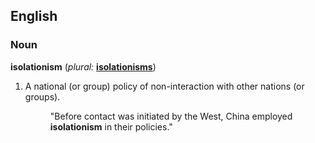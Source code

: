 ==English==

===Noun===
'''isolationism'''  (''plural:'' '''[[isolationisms]]''')
# A national (or group) policy of non-interaction with other nations (or groups).
#: "Before contact was initiated by the West, China employed '''isolationism''' in their policies."